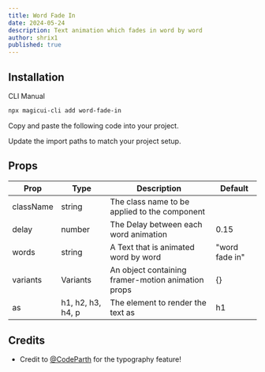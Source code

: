 ```yaml
---
title: Word Fade In
date: 2024-05-24
description: Text animation which fades in word by word
author: shrix1
published: true
---
```


<ComponentPreview name="word-fade-in-demo" />

## Installation

<Tabs defaultValue="cli">

<TabsList>
  <TabsTrigger value="cli">CLI</TabsTrigger>
  <TabsTrigger value="manual">Manual</TabsTrigger>
</TabsList>
<TabsContent value="cli">

```bash
npx magicui-cli add word-fade-in
```

</TabsContent>

<TabsContent value="manual">

<Steps>

<Step>Copy and paste the following code into your project.</Step>

<ComponentSource name="word-fade-in" />

<Step>Update the import paths to match your project setup.</Step>

</Steps>

</TabsContent>

</Tabs>

## Props

| Prop      | Type              | Description                                        | Default        |
| --------- | ----------------- | -------------------------------------------------- | -------------- |
| className | string            | The class name to be applied to the component      |                |
| delay     | number            | The Delay between each word animation              | 0.15           |
| words     | string            | A Text that is animated word by word               | "word fade in" |
| variants  | Variants          | An object containing framer-motion animation props | {}             |
| as        | h1, h2, h3, h4, p | The element to render the text as                  | h1             |

## Credits

- Credit to [@CodeParth](https://twitter.com/Code_Parth) for the typography feature!

